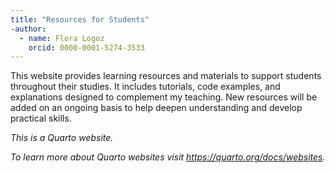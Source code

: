 ```yaml
---
title: "Resources for Students"
-author:
  - name: Flora Logoz
    orcid: 0000-0001-5274-3533
---
```


This website provides learning resources and materials to support students throughout their studies. It includes tutorials, code examples, and explanations designed to complement my teaching. New resources will be added on an ongoing basis to help deepen understanding and develop practical skills.







*This is a Quarto website.*

*To learn more about Quarto websites visit <https://quarto.org/docs/websites>.*
